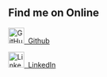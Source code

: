 ## Find me on Online

[<img height="32" width="32" src="https://github.githubassets.com/images/modules/logos_page/Octocat.png" alt="GitHub" title="GitHub"/>&nbsp;&nbsp;Github](https://github.com/matttelliott)

[<img height="32" width="32" src="https://upload.wikimedia.org/wikipedia/commons/c/ca/LinkedIn_logo_initials.png" alt="LinkedIn" title="LinkedIn"/>&nbsp;&nbsp;LinkedIn](https://www.linkedin.com/in/matt-elliott-software-engineer/)

